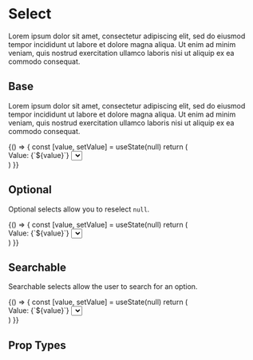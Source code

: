
<Meta title='Components|Select' component={Select} />

# Select
Lorem ipsum dolor sit amet, consectetur adipiscing elit, sed do eiusmod tempor incididunt ut labore et dolore magna aliqua. Ut enim ad minim veniam, quis nostrud exercitation ullamco laboris nisi ut aliquip ex ea commodo consequat. 

## Base
Lorem ipsum dolor sit amet, consectetur adipiscing elit, sed do eiusmod tempor incididunt ut labore et dolore magna aliqua. Ut enim ad minim veniam, quis nostrud exercitation ullamco laboris nisi ut aliquip ex ea commodo consequat. 

<Preview>
  <Story name='Base'>
    {() => {
      const [value, setValue] = useState(null)
      return (
        <div>
          <Text>Value: {`${value}`}</Text>
          <Select id={'select'} options={[
            { label: 'Option 1', value: 'option-1' },
            { label: 'Option 2', value: 'option-2' },
            { label: 'Option 3', value: 'option-3' },
            { label: 'Option 4', value: 'option-4' },
            { label: 'Option 5', value: 'option-5' },
            { label: 'Option 6', value: 'option-6' }
          ]} value={value} onChange={setValue} />
        </div>
      )
    }}
  </Story>
</Preview>

## Optional
Optional selects allow you to reselect `null`.

<Preview>
  <Story name='Optional'>
    {() => {
      const [value, setValue] = useState(null)
      return (
        <div>
          <Text>Value: {`${value}`}</Text>
          <Select
            id={'select'}
            options={[{ label: 'This is generic option number 1', value: 'option-1' },{ label: 'Option 2', value: 'option-2' }]}
            value={value}
            optional
            onChange={setValue}
            popper={{ placement: 'top' }}
          />
        </div>
      )
    }}
  </Story>
</Preview>

## Searchable
Searchable selects allow the user to search for an option.

<Preview>
  <Story name='Searchable'>
    {() => {
      const [value, setValue] = useState(null)
      return (
        <div>
          <Text>Value: {`${value}`}</Text>
          <Select id={'select'} options={[{ label: 'Option 1', value: 'option-1' },{ label: 'Option 2', value: 'option-2' }]} value={value} searchable onChange={setValue} />
        </div>  
      )
    }}
  </Story>
</Preview>

## Prop Types

<Props of={Select} />